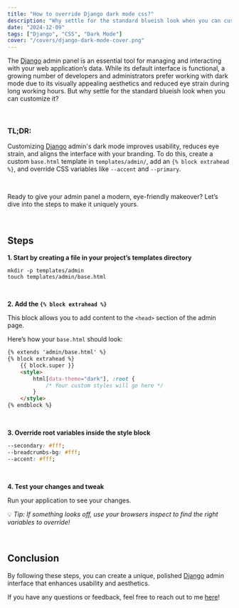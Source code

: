 ```yaml
---
title: "How to override Django dark mode css?"
description: "Why settle for the standard blueish look when you can customize it?"
date: "2024-12-09"
tags: ["Django", "CSS", "Dark Mode"]
cover: "/covers/django-dark-mode-cover.png"
---
```


The [Django](https://www.djangoproject.com/) admin panel is <Notation type="highlight" color="yellow">an essential tool for managing and interacting</Notation> with your web application’s data. While its default interface is <Notation type="underline">functional</Notation>, a growing number of developers and administrators prefer working with <Notation type="highlight" color="red">dark mode</Notation> due to its visually appealing <Notation type="highlight" color="yellow">aesthetics</Notation> and <Notation type="highlight" color="yellow">reduced eye strain</Notation> during long working hours. But why settle for the standard blueish look when you can customize it?

<br/>

### <Notation type="highlight" color="red">TL;DR:</Notation>

Customizing [Django](https://www.djangoproject.com/) admin's dark mode <Notation type="highlight" color="yellow">improves usability, reduces eye strain, and aligns the interface with your branding.</Notation> To do this, create a custom `base.html` template in `templates/admin/`, add an `{% block extrahead %}`, and override CSS variables like `--accent` and `--primary`.


<br/>

Ready to give your admin panel <Notation type="highlight" color="yellow">a modern, eye-friendly</Notation> makeover? Let’s dive into the  steps to make it uniquely yours.

<br/>

## Steps

**1. Start by creating a file in your project’s templates directory**

```shell
mkdir -p templates/admin
touch templates/admin/base.html
```

<br/>

**2. Add the `{% block extrahead %}`**

This block allows you to add content to the `<head>` section of the admin page.

Here’s how your `base.html` should look:

```html
{% extends 'admin/base.html' %}
{% block extrahead %}
    {{ block.super }}
    <style>
        html[data-theme="dark"], :root {
            /* Your custom styles will go here */
        }
    </style>
{% endblock %}
```

<br/>

**3. Override root variables inside the style block**

```css
--secondary: #fff;
--breadcrumbs-bg: #fff;
--accent: #fff;
```

<br/>

**4. Test your changes and tweak**

Run your application to see your changes.

💡 *Tip: If something looks off, use your <Notation type="highlight" color="yellow">browsers inspect</Notation> to find the right variables to override!*

<br/>

## Conclusion

By following these steps, you can create a unique, polished [Django](https://www.djangoproject.com/) admin interface that <Notation type="highlight" color="yellow">enhances usability and aesthetics</Notation>.

If you have any <Notation type="highlight" color="yellow">questions or feedback</Notation>, feel free to reach out to me [here](https://www.henrihuuskonen.dev/)!